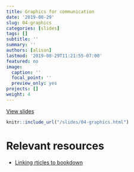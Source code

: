 ```yaml
---
title: Graphics for communication
date: '2019-08-29'
slug: 04-graphics
categories: [slides]
tags: []
subtitle: ''
summary: ''
authors: [alison]
lastmod: '2019-08-29T11:21:55-07:00'
featured: no
image:
  caption: ''
  focal_point: ''
  preview_only: yes
projects: []
weight: 4
---
```


[View slides](/slides/04-graphics.html)

```r
knitr::include_url("/slides/04-graphics.html")
```

# Relevant resources

+ [Linking rticles to bookdown](https://bookdown.org/yihui/rmarkdown/rticles-bookdown.html)


